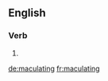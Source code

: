 ==English==

===Verb===
{{head|en|present participle}}

# {{present participle of|maculate|lang=en|nocat=1}}

[[de:maculating]]
[[fr:maculating]]